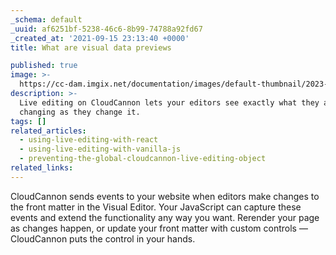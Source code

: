 ```yaml
---
_schema: default
_uuid: af6251bf-5238-46c6-8b99-74788a92fd67
_created_at: '2021-09-15 23:13:40 +0000'
title: What are visual data previews

published: true
image: >-
  https://cc-dam.imgix.net/documentation/images/default-thumbnail/2023-Q4/CloudCannon-Documentation-Thumbnail.png
description: >-
  Live editing on CloudCannon lets your editors see exactly what they are
  changing as they change it.
tags: []
related_articles:
  - using-live-editing-with-react
  - using-live-editing-with-vanilla-js
  - preventing-the-global-cloudcannon-live-editing-object
related_links:
---
```

CloudCannon sends events to your website when editors make changes to the front matter in the Visual Editor. Your JavaScript can capture these events and extend the functionality any way you want. Rerender your page as changes happen, or update your front matter with custom controls — CloudCannon puts the control in your hands.

